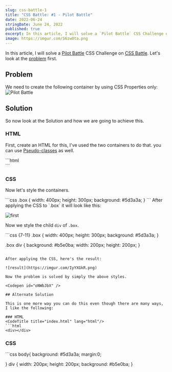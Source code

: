 ```yaml
---
slug: css-battle-1
title: "CSS Battle: #1 - Pilot Battle"
date: 2022-06-24
stringDate: June 24, 2022
published: true
excerpt: In this article, I will solve a `Pilot Battle` CSS Challenge on CSS Battle.
image: https://imgur.com/S6zwOta.png
---
```



In this article, I will solve a [Pilot Battle](https://cssbattle.dev/play/1) CSS Challenge on [CSS Battle](https://cssbattle.dev/). Let's look at the [problem](https://cssbattle.dev/play/1) first.

## Problem 

We need to create the following container by using CSS Properties only:
![Pilot Battle](https://cssbattle.dev/targets/1.png)

## Solution

So now look at the Solution and how we are going to achieve this. 

### HTML

First, create an HTML for this, I've used the two containers to do that. you can use [Pseudo-classes](https://developer.mozilla.org/en-US/docs/Web/CSS/Pseudo-classes) as well.

<CodeTitle title="index.html" lang="html"/>
```html
<div class="box">
  <div></div>
</div>
```


### CSS

Now let's style the containers. 

<CodeTitle title="styles.css" lang="css"/>
```css
.box {
  width: 400px;
  height: 300px;
  background: #5d3a3a;
}
```
After applying the CSS to `.box` it will look like this: 

![first](https://imgur.com/H2t0ugm.png)

Now we style the child `div` of `.box`.

<CodeTitle title="styles.css" lang="css"/>
```css {7-11}
.box {
  width: 400px;
  height: 300px;
  background: #5d3a3a;
}

.box div {
  background: #b5e0ba;
  width: 200px;
  height: 200px;
}
```

After applying the CSS, here's the result: 

![result](https://imgur.com/IyYXGkR.png)

Now the problem is solved by simply the above styles.

<Codepen id="oNWbJbX" />

## Alternate Solution 

This is one more way you can do this even though there are many ways, I like the following:

### HTML
<CodeTitle title="index.html" lang="html"/>
```html
<div></div>
```

### CSS

<CodeTitle title="styles.css" lang="css"/>
```css
body{
  background: #5d3a3a;
  margin:0;
  
}
div {
  width: 200px;
  height: 200px;
  background: #b5e0ba;
}
```


